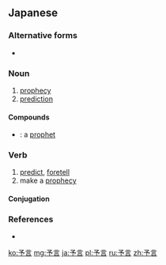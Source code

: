 {{also|預言|予言|豫言}}
==Japanese==
{{ja-kanjitab|よ|げん|yomi=on}}

===Alternative forms===
* {{l|ja|預言}}

===Noun===
{{ja-noun|よげん|kyu=豫言}}

# [[prophecy]]
# [[prediction]]

====Compounds====
* {{ja-r|予言者|よげんしゃ}}: a [[prophet]]

===Verb===
{{ja-verb-suru|よげん}}

# [[predict]], [[foretell]]
# make a [[prophecy]]

====Conjugation====
{{ja-suru|よげん}}

===References===
* {{R:Shogakukan}}

[[ko:予言]]
[[mg:予言]]
[[ja:予言]]
[[pl:予言]]
[[ru:予言]]
[[zh:予言]]